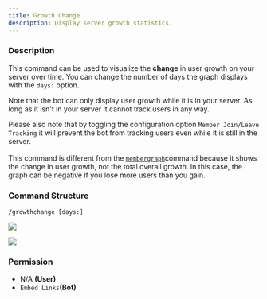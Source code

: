 ```yaml
---
title: Growth Change
description: Display server growth statistics.
---
```


### Description

This command can be used to visualize the **change** in user growth on your server over time. You can change the number
of days the graph displays with the `days:` option.

Note that the bot can only display user growth while it is in your server. As long as it isn't in your server it cannot
track users in any way.

Please also note that by toggling the configuration option `Member Join/Leave Tracking` it will prevent the bot from
tracking users even while it is still in the server.\
\
This command is different from the [`membergraph`](member-graph.md)command because it shows the change in user growth,
not the total overall growth. In this case, the graph can be negative if you lose more users than you gain.

### Command Structure

```
/growthchange [days:]
```

![](../../_assets/tqaD79X.png)

![](../../_assets/EWF3g7z.png)

### **Permission**

- N/A **(User)**
- `Embed Links`**(Bot)**
